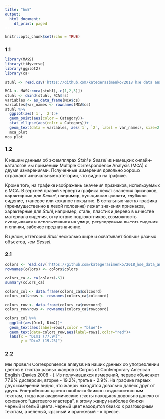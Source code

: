 ```yaml
---
title: "hw5"
output:
  html_document:
    df_print: paged
---
```


```r
knitr::opts_chunk$set(echo = TRUE)
```

### 1.1

```r
library(MASS)
library(tidyverse)
library(ggplot2)
library(ca)
```

```r
stuhl <- read.csv('https://github.com/kategerasimenko/2018_hse_data_analysis/raw/master/hw5_CA_MCA/hw5_chairs.csv')
```

```r
MCA <- MASS::mca(stuhl[,-c(1,2,3)])
stuhl <- cbind(stuhl, MCA$rs)
variables <- as_data_frame(MCA$cs)
variables$var_names <- rownames(MCA$cs)
stuhl %>% 
  ggplot(aes(`1`, `2`))+
  geom_point(aes(color = Category))+
  stat_ellipse(aes(color = Category))+
  geom_text(data = variables, aes(`1`, `2`, label = var_names), size=2) ->
  mca_plot
mca_plot
```

### 1.2

К нашим данным об экземплярах *Stuhl* и *Sessel* из немецких онлайн-каталогов мы применили Multiple Correspondence Analysis (MCA) с двумя измерениями. Полученные измерения довольно хорошо отражают изначальные категории, что видно на графике.

Кроме того, на графике изображены значения признаков, используемых в MCA. В верхней правой черверти графика лежат значения признаков, характерные для *Sessel*, например, функционал кровати, глубокое сидение, тканевое или кожаное покрытие.  В остальных частях графика (преимущественно в левой половине) лежат значения признаков, характерные для *Stuhl*, например, сталь, пластик и дерево в качестве материала сидения, отсутствие подлокотников, возможность складывания и использования на улице, регулируемые высота сидения и спинки, рабочее предназначение.

В целом, категория *Stuhl* несколько шире и охватывает больше разных объектов, чем *Sessel*.

### 2.1

```r
colors <- read.csv('https://github.com/kategerasimenko/2018_hse_data_analysis/raw/master/hw5_CA_MCA/hw5_colreg.csv')
rownames(colors) <- colors$colors
```

```r
colors_ca <- ca(colors[-5])
summary(colors_ca)

colors_col <- data.frame(colors_ca$colcoord)
colors_col$rows <- rownames(colors_ca$colcoord)

colors_row <- data.frame(colors_ca$rowcoord)
colors_row$rows <- rownames(colors_ca$rowcoord)

colors_col %>% 
  ggplot(aes(Dim1, Dim2))+
  geom_text(aes(label=rows),color = "blue")+
  geom_text(data=colors_row,aes(label=rows),color="red")+
  labs(x = "Dim1 (77.9%)",
       y = "Dim2 (19.2%)")
```

### 2.2

Мы провели Correspondence analysis на наших данных об употреблении цветов в текстах разных жанров в Corpus of Contemporary American English (Davies 2008 - ). Из получившихся измерений, первое объясняет 77.9% дисперсии, второе - 19.2%, третье - 2.9%. На графике первых двух измерений видно, что жанры находятся довольно далеко друг от друга. Употребление цветов наиболее близко к художественным текстам, тогда как академические тексты находятся довольно далеко от основного "цветового кластера", к этому жанру наиболее близки черный и белый цвета. Черный цвет находится близко к разговорным текстам, а зеленый, красный и оранжевый - к прессе.